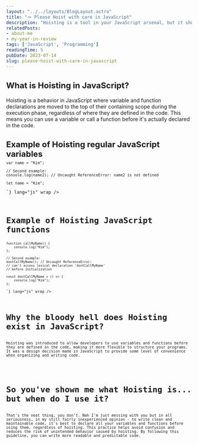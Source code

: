 ```yaml
---
layout: "../../layouts/BlogLayout.astro"
title: "🪢 Please Hoist with care in JavaScript"
description: "Hoisting is a tool in your JavaScript arsenal, but it should be considered carefully."
relatedPosts:
- about-me 
- my-year-in-review 
tags: ['JavaScript', 'Programming']
readingTime: 5
pubDate: 2023-07-14
slug: please-hoist-with-care-in-javascript
---
```


<PostHeader 
    title={frontmatter.title}
    description={frontmatter.description}
    tags={frontmatter.tags}
    pubDate={frontmatter.pubDate}
    readingTime={frontmatter.readingTime}
/>

<h2 style="font-size:22px;font-weight:bold;">What is Hoisting in JavaScript?</h2>

<p style="margin-bottom:22px;">Hoisting is a behavior in JavaScript where variable and function declarations are moved to the top of their containing scope during the execution phase, regardless of where they are defined in the code. This means you can use a variable or call a function before it's actually declared in the code.</p>

<h2 style="font-size:22px;font-weight:bold;margin-bottom:6px">Example of Hoisting regular JavaScript variables</h2>
<Code code={`
    // First example:
    console.log(name); // undefined

    var name = "Kim";

    // Second example:
    console.log(name2); // Uncaught ReferenceError: name2 is not defined   

    let name = "Kim";

`} lang="js" wrap />
<br />
<h2 style="font-size:22px;font-weight:bold;margin-bottom:6px">Example of Hoisting JavaScript functions</h2>
<Code code={`
    // First example:
    callMyName(); // "Kim"

    function callMyName() {
        console.log("Kim");
    };

    // Second example:
    dontCallMyName(); // Uncaught ReferenceError: 
    // can't access lexical declaration 'dontCallMyName'                   
    // before initialization

    const dontCallMyName = () => {
        console.log("Kim");
    };

`} lang="js" wrap />
<br />
<h2 style="font-size:22px;font-weight:bold;margin-bottom:6px">Why the bloody hell does Hoisting exist in JavaScript?</h2>
<p style="margin-bottom:22px;">Hoisting was introduced to allow developers to use variables and functions before they are defined in the code, making it more flexible to structure your programs. It was a design decision made in JavaScript to provide some level of convenience when organizing and writing code.</p>

<h2 style="font-size:22px;font-weight:bold;margin-bottom:6px">So you've shown me what Hoisting is... but when do I use it?</h2>
<p style="margin-bottom:22px;">That's the neat thing, you don't. Nah I'm just messing with you but in all seriousness, in my still fairly inexperienced opinion - to write clean and maintainable code, it's best to declare all your variables and functions before using them, regardless of hoisting. This practice helps avoid confusion and reduces the risk of unintended behavior caused by hoisting. By following this guideline, you can write more readable and predictable code.</p>